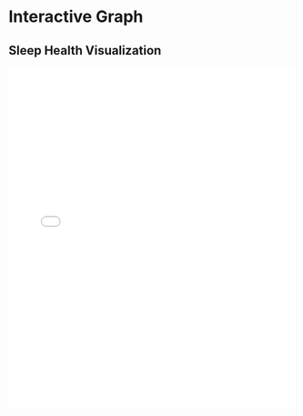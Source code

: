 # Interactive Graph

## Sleep Health Visualization

::: {.column-screen}
<iframe src="scripts/sleep_viz.html" width="100%" height="600px" frameborder="0"></iframe>
:::
